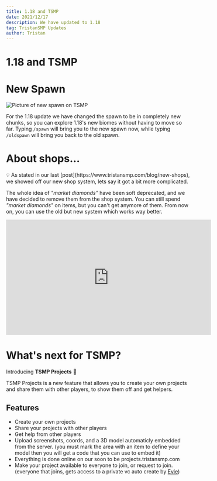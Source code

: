 ```yaml
---
title: 1.18 and TSMP
date: 2021/12/17
description: We have updated to 1.18
tag: TristanSMP Updates
author: Tristan
---
```


# 1.18 and TSMP

# New Spawn

![Picture of new spawn on TSMP](https://tristansmp.com/blogimages/1-18/newspawn.png)

For the 1.18 update we have changed the spawn to be in completely new chunks, so you can explore 1.18's new biomes without having to move so far.
Typing `/spawn` will bring you to the new spawn now, while typing `/oldspawn` will bring you back to the old spawn.

# About shops...

<aside>
💡 As stated in our last [post](https://www.tristansmp.com/blog/new-shops), we showed off our new shop system, lets say it got a bit more complicated.

</aside>

The whole idea of _"market diamonds"_ have been soft deprecated, and we have decided to remove them from the shop system.
You can still spend _"market diamonds"_ on items, but you can't get anymore of them. From now on, you can use the old but new system which works way better.

<iframe
  width="560"
  height="315"
  src="https://www.youtube-nocookie.com/embed/Mb2ks4U_YNo"
  title="How to make a sign shop in TSMP"
  frameborder="0"
  allow="accelerometer; autoplay; clipboard-write; encrypted-media; gyroscope; picture-in-picture"
  allowfullscreen
></iframe>

# What's next for TSMP?

Introducing **TSMP Projects** 🎉

TSMP Projects is a new feature that allows you to create your own projects and share them with other players, to show them off and get helpers.

## Features

- Create your own projects
- Share your projects with other players
- Get help from other players
- Upload screenshots, coords, and a 3D model automaticly embedded from the server. (you must mark the area with an item to define your model then you will get a code that you can use to embed it)
- Everything is done online on our soon to be projects.tristansmp.com
- Make your project available to everyone to join, or request to join. (everyone that joins, gets access to a private vc auto create by [Evie](https://eviebot.rocks/))
